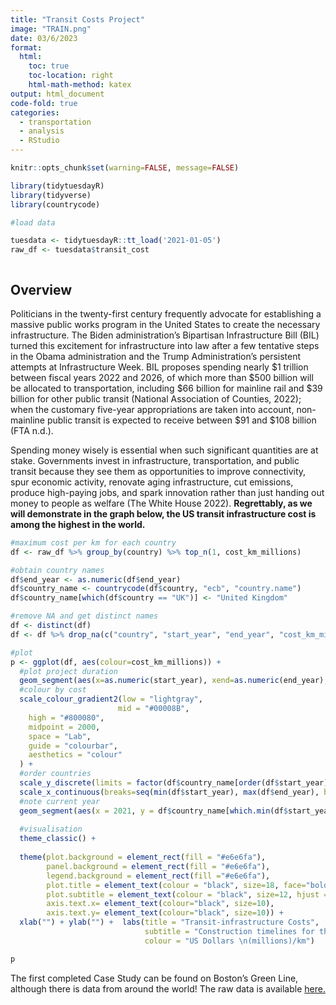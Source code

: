 ```yaml
---
title: "Transit Costs Project"
image: "TRAIN.png"
date: 03/6/2023
format:
  html:
    toc: true
    toc-location: right
    html-math-method: katex
output: html_document
code-fold: true
categories:
  - transportation
  - analysis
  - RStudio
---
```


```r
knitr::opts_chunk$set(warning=FALSE, message=FALSE)

library(tidytuesdayR)
library(tidyverse)
library(countrycode)

#load data

tuesdata <- tidytuesdayR::tt_load('2021-01-05')
raw_df <- tuesdata$transit_cost



```

## Overview

Politicians in the twenty-first century frequently advocate for establishing a massive public works program in the United States to create the necessary infrastructure. The Biden administration's Bipartisan Infrastructure Bill (BIL) turned this excitement for infrastructure into law after a few tentative steps in the Obama administration and the Trump Administration's persistent attempts at Infrastructure Week. BIL proposes spending nearly \$1 trillion between fiscal years 2022 and 2026, of which more than \$500 billion will be allocated to transportation, including \$66 billion for mainline rail and \$39 billion for other public transit (National Association of Counties, 2022); when the customary five-year appropriations are taken into account, non-mainline public transit is expected to receive between \$91 and \$108 billion (FTA n.d.).

Spending money wisely is essential when such significant quantities are at stake. Governments invest in infrastructure, transportation, and public transit because they see them as opportunities to improve connectivity, spur economic activity, renovate aging infrastructure, cut emissions, produce high-paying jobs, and spark innovation rather than just handing out money to people as welfare (The White House 2022). **Regrettably, as we will demonstrate in the graph below, the US transit infrastructure cost is among the highest in the world.**

```r


#maximum cost per km for each country
df <- raw_df %>% group_by(country) %>% top_n(1, cost_km_millions) 

#obtain country names
df$end_year <- as.numeric(df$end_year) 
df$country_name <- countrycode(df$country, "ecb", "country.name")
df$country_name[which(df$country == "UK")] <- "United Kingdom"

#remove NA and get distinct names
df <- distinct(df)
df <- df %>% drop_na(c("country", "start_year", "end_year", "cost_km_millions"))

#plot
p <- ggplot(df, aes(colour=cost_km_millions)) +
  #plot project duration
  geom_segment(aes(x=as.numeric(start_year), xend=as.numeric(end_year), y=country_name, yend=country_name), size=4.5) +
  #colour by cost
  scale_colour_gradient2(low = "lightgray",
                        mid = "#00008B",
    high = "#800080",
    midpoint = 2000,
    space = "Lab",
    guide = "colourbar",
    aesthetics = "colour"
  ) + 
  #order countries 
  scale_y_discrete(limits = factor(df$country_name[order(df$start_year)], levels=df$country_name[order(df$start_year)])) +
  scale_x_continuous(breaks=seq(min(df$start_year), max(df$end_year), by = 3)) +
  #note current year
  geom_segment(aes(x = 2021, y = df$country_name[which.min(df$start_year)], xend = 2021, yend = df$country_name[which.max(df$start_year)]), colour = "#70284a", linetype="dashed", size=1.5) +
  
  #visualisation
  theme_classic() +
  
  theme(plot.background = element_rect(fill = "#e6e6fa"),
        panel.background = element_rect(fill = "#e6e6fa"),
        legend.background = element_rect(fill ="#e6e6fa"),
        plot.title = element_text(colour = "black", size=18, face="bold", hjust = 0.5),
        plot.subtitle = element_text(colour = "black", size=12, hjust = 0.5),
        axis.text.x= element_text(colour="black", size=10),
        axis.text.y= element_text(colour="black", size=10)) +
  xlab("") + ylab("") +  labs(title = "Transit-infrastructure Costs", 
                              subtitle = "Construction timelines for the most expensive transit-infrastructure \nprojects in each country",
                              colour = "US Dollars \n(millions)/km") 

p


```

The first completed Case Study can be found on Boston's Green Line, although there is data from around the world! The raw data is available [here.](https://github.com/rfordatascience/tidytuesday/blob/master/data/2021/2021-01-05/readme.md)
